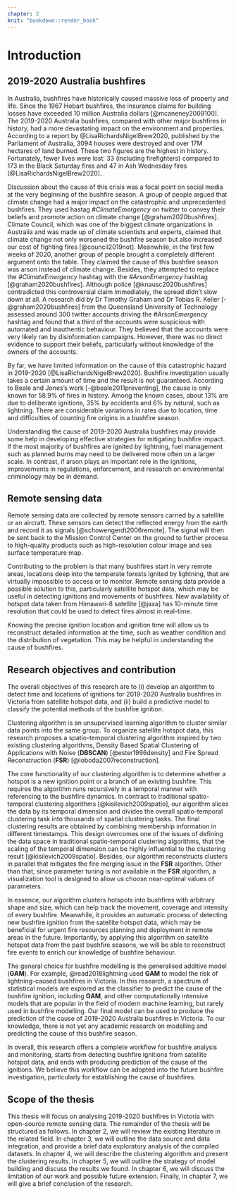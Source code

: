 ```yaml
---
chapter: 2
knit: "bookdown::render_book"
---
```


# Introduction {#ch:introduction}

## 2019-2020 Australia bushfires

In Australia, bushfires have historically caused massive loss of property and life. Since the 1967 Hobart bushfires, the insurance claims for building losses have exceeded 10 million Australia dollars [@mcaneney2009100]. The 2019-2020 Australia bushfires, compared with other major bushfires in history, had a more devastating impact on the environment and properties.  According to a report by @LisaRichardsNigelBrew2020, published by the Parliament of Australia, 3094 houses were destroyed and over 17M hectares of land burned. These two figures are the highest in history. Fortunately, fewer lives were lost: 33 (including firefighters) compared to 173 in the Black Saturday fires and 47 in Ash Wednesday fires [@LisaRichardsNigelBrew2020].

Discussion about the cause of this crisis was a focal point on social media at the very beginning of the bushfire season. A group of people argued that climate change had a major impact on the catastrophic and unprecedented bushfires. They used hastag *#ClimateEmergency* on twitter to convey their beliefs and promote action on climate change [@graham2020bushfires]. Climate Council, which was one of the biggest climate organizations in Australia and was made up of climate scientists and experts, claimed that climate change not only worsened the bushfire season but also increased our cost of fighting fires [@council2019not]. Meanwhile, in the first few weeks of 2020, another group of people brought a completely different argument onto the table. They claimed the cause of this bushfire season was arson instead of climate change. Besides, they attempted to replace the *#ClimateEmergency* hashtag with the *#ArsonEmergency* hashtag [@graham2020bushfires]. Although police [@knausc2020bushfires] contradicted this controversial claim immediately, the spread didn’t slow down at all. A research did by Dr Timothy Graham and Dr Tobias R. Keller [-@graham2020bushfires] from the Queensland University of Technology assessed around 300 twitter accounts driving the *#ArsonEmergency* hashtag and found that a third of the accounts were suspicious with automated and inauthentic behaviour. They believed that the accounts were very likely ran by disinformation campaigns. However, there was no direct evidence to support their beliefs, particularly without knowledge of the owners of the accounts. 

By far, we have limited information on the cause of this catastrophic hazard in 2019-2020 [@LisaRichardsNigelBrew2020]. Bushfire investigation usually takes a certain amount of time and the result is not guaranteed. According to Beale and Jones's work [-@beale2011preventing], the cause is only known for 58.9% of fires in history. Among the known cases, about 13% are due to deliberate ignitions, 35% by accidents and 6% by natural, such as lightning. There are considerable variations in rates due to location, time and difficulties of counting fire origins in a bushfire season.

Understanding the cause of 2019-2020 Australia bushfires may provide some help in developing effective strategies for mitigating bushfire impact. If the most majority of bushfires are ignited by lightning, fuel management such as planned burns may need to be delivered more often on a larger scale. In contrast, if arson plays an important role in the ignitions, improvements in regulations, enforcement, and research on environmental criminology may be in demand.


## Remote sensing data

Remote sensing data are collected by remote sensors carried by a satellite or an aircraft. These sensors can detect the reflected energy from the earth and record it as signals [@schowengerdt2006remote]. The signal will then be sent back to the Mission Control Center on the ground to further process to high-quality products such as high-resolution colour image and sea surface temperature map.

Contributing to the problem is that many bushfires start in very remote areas, locations deep into the temperate forests ignited by lightning, that are virtually impossible to access or to monitor. Remote sensing data provide a possible solution to this, particularly satellite hotspot data, which may be useful in detecting ignitions and movements of bushfires. New availability of hotspot data taken from Himawari-8 satellite [@jaxa] has 10-minute time resolution that could be used to detect fires almost in real-time.

Knowing the precise ignition location and ignition time will allow us to reconstruct detailed information at the time, such as weather condition and the distribution of vegetation. This may be helpful in understanding the cause of bushfires.


## Research objectives and contribution

<!--

This research explore the potential methods of fire ignition during 2019-2020 Australia bushfires season based on the new availability of satellite data. Satellite data provides the opportunity to more objectively study ignition locations, particularly in less accessible regions.

The overall research aim is to provide probabilistic estimates of the cause of fire ignition for the 2019-2020 bushfires. Several smaller research questions that being addressed are:

  1. Using satellite hotspots data can we detect ignition time and location? 
  2. How do the characteristics of 2019-2020 bushfires compare to historical bushfires?
  3. Can data from other sources including vegetation, weather, proximity to road and recreation sites help to inform ignition type?

-->

The overall objectives of this research are to (i) develop an algorithm to detect time and locations of ignitions for 2019-2020 Australia bushfires in Victoria from satellite hotspot data, and (ii) build a predictive model to classify the potential methods of the bushfire ignition. 


Clustering algorithm is an unsupervised learning algorithm to cluster similar data points into the same group. To organize satellite hotspot data, this research proposes a spatio-temporal clustering algorithm inspired by two existing clustering algorithms, Density Based Spatial Clustering of Applications with Noise (**DBSCAN**) [@ester1996density] and Fire Spread Reconstruction (**FSR**) [@loboda2007reconstruction]. 

The core functionality of our clustering algorithm is to determine whether a hotspot is a new ignition point or a branch of an existing bushfire. This requires the algorithm runs recursively in a temporal manner with referencing to the bushfire dynamics. In contrast to traditional spatio-temporal clustering algorithms [@kisilevich2009spatio], our algorithm slices the data by its temporal dimension and divides the overall spatio-temporal clustering task into thousands of spatial clustering tasks. The final clustering results are obtained by combining membership information in different timestamps. This design overcomes one of the issues of defining the data space in traditional spatio-temporal clustering algorithms, that the scaling of the temporal dimension can be highly influential to the clustering result [@kisilevich2009spatio]. Besides, our algorithm reconstructs clusters in parallel that mitigates the fire merging issue in the **FSR** algorithm. Other than that, since parameter tuning is not available in the **FSR** algorithm, a visualization tool is designed to allow us choose near-optimal values of parameters. 

In essence, our algorithm clusters hotspots into bushfires with arbitrary shape and size, which can help track the movement, coverage and intensity of every bushfire. Meanwhile, it provides an automatic process of detecting new bushfire ignition from the satellite hotspot data, which may be beneficial for urgent fire resources planning and deployment in remote areas in the future. Importantly, by applying this algorithm on satellite hotspot data from the past bushfire seasons, we will be able to reconstruct fire events to enrich our knowledge of bushfire behaviour.


The general choice for bushfire modelling is the generalised additive model (**GAM**). For example, @read2018lightning used **GAM** to model the risk of lightning-caused bushfires in Victoria. In this research, a spectrum of statistical models are explored as the classifier to predict the cause of the bushfire ignition, including **GAM**, and other computationally intensive models that are popular in the field of modern machine learning, but rarely used in bushfire modelling. Our final model can be used to produce the prediction of the cause of 2019-2020 Australia bushfires in Victoria. To our knowledge, there is not yet any academic research on modelling and predicting the cause of this bushfire season.


In overall, this research offers a complete workflow for bushfire analysis and monitoring, starts from detecting bushfire ignitions from satellite hotspot data, and ends with producing prediction of the cause of the ignitions. We believe this workflow can be adopted into the future bushfire investigation, particularly for establishing the cause of bushfires.


## Scope of the thesis

This thesis will focus on analysing 2019-2020 bushfires in Victoria with open-source remote sensing data. The remainder of the thesis will be structured as follows. In chapter 2, we will review the existing literature in the related field. In chapter 3, we will outline the data source and data integration, and provide a brief data exploratory analysis of the compiled datasets. In chapter 4, we will describe the clustering algorithm and present the clustering results. In chapter 5, we will outline the strategy of model building and discuss the results we found. In chapter 6, we will discuss the limitation of our work and possible future extension. Finally, in chapter 7, we will give a brief conclusion of the research. 





